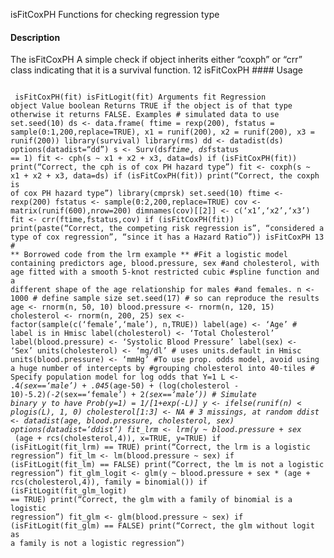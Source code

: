 
isFitCoxPH Functions for checking regression type

#### Description 

The isFitCoxPH A simple check if object inherits either "coxph" or "crr" class indicating that it is a
survival function.
12 isFitCoxPH
\n#### Usage\n<pre><code>\n
isFitCoxPH(fit)
isFitLogit(fit)
Arguments
fit Regression object
Value
boolean Returns TRUE if the object is of that type otherwise it returns FALSE.
Examples
# simulated data to use
set.seed(10)
ds <- data.frame(
ftime = rexp(200),
fstatus = sample(0:1,200,replace=TRUE),
x1 = runif(200),
x2 = runif(200),
x3 = runif(200))
library(survival)
library(rms)
dd <- datadist(ds)
options(datadist="dd")
s <- Surv(ds$ftime, ds$fstatus == 1)
fit <- cph(s ~ x1 + x2 + x3, data=ds)
if (isFitCoxPH(fit))
print("Correct, the cph is of cox PH hazard type")
fit <- coxph(s ~ x1 + x2 + x3, data=ds)
if (isFitCoxPH(fit))
print("Correct, the coxph is of cox PH hazard type")
library(cmprsk)
set.seed(10)
ftime <- rexp(200)
fstatus <- sample(0:2,200,replace=TRUE)
cov <- matrix(runif(600),nrow=200)
dimnames(cov)[[2]] <- c('x1','x2','x3')
fit <- crr(ftime,fstatus,cov)
if (isFitCoxPH(fit))
print(paste("Correct, the competing risk regression is",
"considered a type of cox regression",
"since it has a Hazard Ratio"))
isFitCoxPH 13
# ** Borrowed code from the lrm example **
#Fit a logistic model containing predictors age, blood.pressure, sex
#and cholesterol, with age fitted with a smooth 5-knot restricted cubic
#spline function and a different shape of the age relationship for males
#and females.
n <- 1000 # define sample size
set.seed(17) # so can reproduce the results
age <- rnorm(n, 50, 10)
blood.pressure <- rnorm(n, 120, 15)
cholesterol <- rnorm(n, 200, 25)
sex <- factor(sample(c('female','male'), n,TRUE))
label(age) <- 'Age' # label is in Hmisc
label(cholesterol) <- 'Total Cholesterol'
label(blood.pressure) <- 'Systolic Blood Pressure'
label(sex) <- 'Sex'
units(cholesterol) <- 'mg/dl' # uses units.default in Hmisc
units(blood.pressure) <- 'mmHg'
#To use prop. odds model, avoid using a huge number of intercepts by
#grouping cholesterol into 40-tiles
# Specify population model for log odds that Y=1
L <- .4*(sex=='male') + .045*(age-50) +
(log(cholesterol - 10)-5.2)*(-2*(sex=='female') + 2*(sex=='male'))
# Simulate binary y to have Prob(y=1) = 1/[1+exp(-L)]
y <- ifelse(runif(n) < plogis(L), 1, 0)
cholesterol[1:3] <- NA # 3 missings, at random
ddist <- datadist(age, blood.pressure, cholesterol, sex)
options(datadist='ddist')
fit_lrm <- lrm(y ~ blood.pressure + sex * (age + rcs(cholesterol,4)),
x=TRUE, y=TRUE)
if (isFitLogit(fit_lrm) == TRUE)
print("Correct, the lrm is a logistic regression")
fit_lm <- lm(blood.pressure ~ sex)
if (isFitLogit(fit_lm) == FALSE)
print("Correct, the lm is not a logistic regression")
fit_glm_logit <- glm(y ~ blood.pressure + sex * (age + rcs(cholesterol,4)),
family = binomial())
if (isFitLogit(fit_glm_logit) == TRUE)
print("Correct, the glm with a family of binomial is a logistic regression")
fit_glm <- glm(blood.pressure ~ sex)
if (isFitLogit(fit_glm) == FALSE)
print("Correct, the glm without logit as a family is not a logistic regression")
